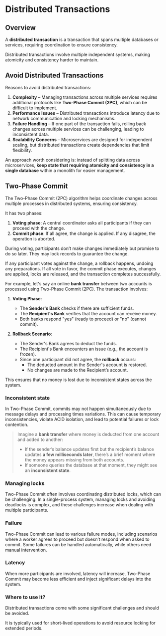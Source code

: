 # Distributed Transactions

## Overview

A **distributed transaction** is a transaction that spans multiple databases or services, requiring coordination to ensure consistency.

Distributed transactions involve multiple independent systems, making atomicity and consistency harder to maintain.


## Avoid Distributed Transactions

Reasons to avoid distributed transactions:

1. **Complexity** – Managing transactions across multiple services requires additional protocols like **Two-Phase Commit (2PC)**, which can be difficult to implement.
2. **Performance Issues** – Distributed transactions introduce latency due to network communication and locking mechanisms.
3. **Failure Handling** – If one part of the transaction fails, rolling back changes across multiple services can be challenging, leading to inconsistent data.
4. **Scalability Concerns** – Microservices are designed for independent scaling, but distributed transactions create dependencies that limit flexibility.

An approach worth considering is: instead of splitting data across microservices, **keep state that requiring atomicity and consistency in a single database** within a monolith for easier management.


## Two-Phase Commit

The Two-Phase Commit (2PC) algorithm helps coordinate changes across multiple processes in distributed systems, ensuring consistency.

It has two phases:
1. **Voting phase**: A central coordinator asks all participants if they can proceed with the change.
2. **Commit phase**: If all agree, the change is applied. If any disagree, the operation is aborted.

During voting, participants don’t make changes immediately but promise to do so later. They may lock records to guarantee the change.

If any participant votes against the change, a rollback happens, undoing any preparations. If all vote in favor, the commit phase executes, changes are applied, locks are released, and the transaction completes successfully.

For example, let's say an online **bank transfer** between two accounts is processed using Two-Phase Commit (2PC). The transaction involves:

1. **Voting Phase**:  
   - The **Sender's Bank** checks if there are sufficient funds.  
   - The **Recipient's Bank** verifies that the account can receive money.  
   - Both banks respond "yes" (ready to proceed) or "no" (cannot commit).  

2. **Rollback Scenario**:  
   - The Sender's Bank agrees to deduct the funds.  
   - The Recipient's Bank encounters an issue (e.g., the account is frozen).  
   - Since one participant did not agree, the **rollback** occurs:  
     - The deducted amount in the Sender's account is restored.  
     - No changes are made to the Recipient’s account.  

This ensures that no money is lost due to inconsistent states across the system.


### Inconsistent state

In Two-Phase Commit, commits may not happen simultaneously due to message delays and processing times variations. This can cause temporary inconsistencies, violate ACID isolation, and lead to potential failures or lock contention.

> Imagine a **bank transfer** where money is deducted from one account and added to another:
> - If the sender’s balance updates first but the recipient’s balance updates **a few milliseconds later**, there’s a brief moment where the money appears missing from both accounts.  
> - If someone queries the database at that moment, they might see an **inconsistent state**.


### Managing locks

Two-Phase Commit often involves coordinating distributed locks, which can be challenging. In a single-process system, managing locks and avoiding deadlocks is complex, and these challenges increase when dealing with multiple participants.


### Failure

Two-Phase Commit can lead to various failure modes, including scenarios where a worker agrees to proceed but doesn’t respond when asked to commit. Some failures can be handled automatically, while others need manual intervention.


### Latency

When more participants are involved, latency will increase, Two-Phase Commit may become less efficient and inject significant delays into the system.


### Where to use it?

Distributed transactions come with some significant challenges and should be avoided.

It is typically used for short-lived operations to avoid resource locking for extended periods.
